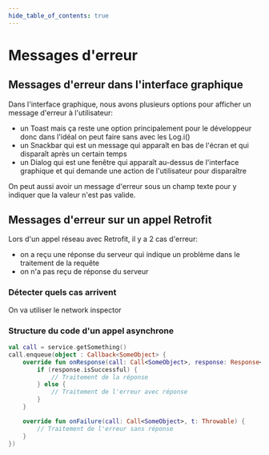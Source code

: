 ```yaml
---
hide_table_of_contents: true
---
```


# Messages d'erreur

## Messages d'erreur dans l'interface graphique

Dans l'interface graphique, nous avons plusieurs options pour afficher un message d'erreur à l'utilisateur:
- un Toast mais ça reste une option principalement pour le développeur donc dans l'idéal on peut faire sans avec les Log.i()
- un Snackbar qui est un message qui apparaît en bas de l'écran et qui disparaît après un certain temps
- un Dialog qui est une fenêtre qui apparaît au-dessus de l'interface graphique et qui demande une action de l'utilisateur pour disparaître

On peut aussi avoir un message d'erreur sous un champ texte pour y indiquer que la valeur n'est pas valide.



## Messages d'erreur sur un appel Retrofit

Lors d'un appel réseau avec Retrofit, il y a 2 cas d'erreur:
- on a reçu une réponse du serveur qui indique un problème dans le traitement de la requête
- on n'a pas reçu de réponse du serveur

### Détecter quels cas arrivent

On va utiliser le network inspector

### Structure du code d'un appel asynchrone

```kotlin
val call = service.getSomething()
call.enqueue(object : Callback<SomeObject> {
    override fun onResponse(call: Call<SomeObject>, response: Response<SomeObject>) {
        if (response.isSuccessful) {
            // Traitement de la réponse
        } else {
            // Traitement de l'erreur avec réponse
        }
    }

    override fun onFailure(call: Call<SomeObject>, t: Throwable) {
        // Traitement de l'erreur sans réponse
    }
})
```

